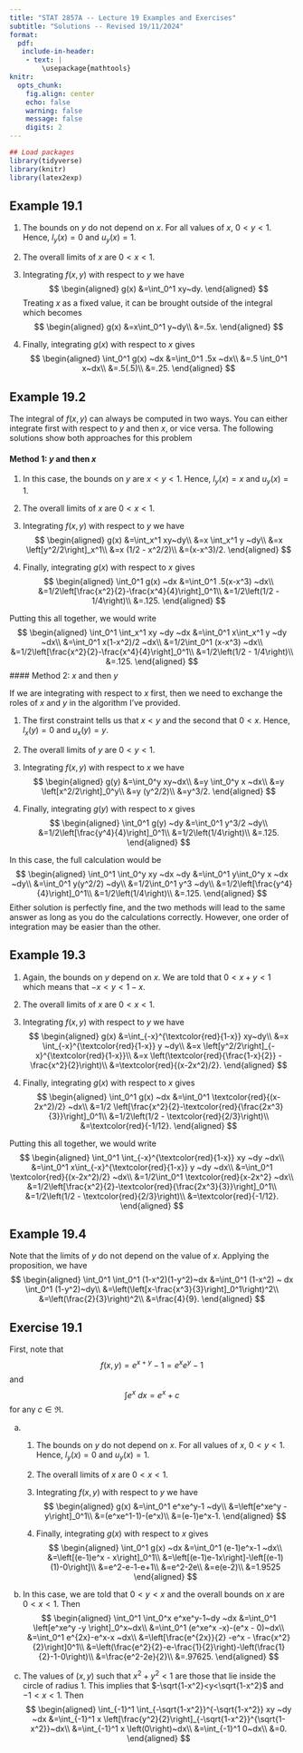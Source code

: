 ```yaml
---
title: "STAT 2857A -- Lecture 19 Examples and Exercises"
subtitle: "Solutions -- Revised 19/11/2024"
format: 
  pdf: 
   include-in-header: 
    - text: |
        \usepackage{mathtools}
knitr: 
  opts_chunk:
    fig.align: center
    echo: false
    warning: false
    message: false
    digits: 2
---
```


```r
## Load packages
library(tidyverse)
library(knitr)
library(latex2exp)
```

## Example 19.1

1) The bounds on $y$ do not depend on $x$. For all values of $x$, $0 < y < 1$. Hence, $l_y(x)=0$ and $u_y(x)=1$. 

2) The overall limits of $x$ are $0<x<1$.

3) Integrating $f(x,y)$ with respect to $y$ we have
$$
\begin{aligned}
g(x)
&=\int_0^1 xy~dy.
\end{aligned}
$$
Treating $x$ as a fixed value, it can be brought outside of the integral which becomes
$$
\begin{aligned}
g(x)
&=x\int_0^1 y~dy\\
&=.5x.
\end{aligned}
$$

4) Finally, integrating $g(x)$ with respect to $x$ gives
$$
\begin{aligned}
\int_0^1 g(x) ~dx
&=\int_0^1 .5x ~dx\\
&=.5 \int_0^1 x~dx\\
&=.5(.5)\\
&=.25.
\end{aligned}
$$

## Example 19.2

The integral of $f(x,y)$ can always be computed in two ways. You can either integrate first with respect to $y$ and then $x$, or vice versa. The following solutions show both approaches for this problem

#### Method 1: $y$ and then $x$

1) In this case, the bounds on $y$ are $x < y < 1$. Hence, $l_y(x)=x$ and $u_y(x)=1$. 

2) The overall limits of $x$ are $0<x<1$.

3) Integrating $f(x,y)$ with respect to $y$ we have
$$
\begin{aligned}
g(x)
&=\int_x^1 xy~dy\\
&=x \int_x^1 y ~dy\\
&=x \left[y^2/2\right]_x^1\\
&=x (1/2 - x^2/2)\\
&=(x-x^3)/2. 
\end{aligned}
$$

4) Finally, integrating $g(x)$ with respect to $x$ gives
$$
\begin{aligned}
\int_0^1 g(x) ~dx
&=\int_0^1 .5(x-x^3) ~dx\\
&=1/2\left[\frac{x^2}{2}-\frac{x^4}{4}\right]_0^1\\
&=1/2\left(1/2 - 1/4\right)\\
&=.125.
\end{aligned}
$$

Putting this all together, we would write
$$
\begin{aligned}
\int_0^1 \int_x^1 xy ~dy ~dx
&=\int_0^1 x\int_x^1 y ~dy ~dx\\
&=\int_0^1 x(1-x^2)/2 ~dx\\
&=1/2\int_0^1 (x-x^3) ~dx\\
&=1/2\left[\frac{x^2}{2}-\frac{x^4}{4}\right]_0^1\\
&=1/2\left(1/2 - 1/4\right)\\
&=.125.
\end{aligned}
$$
#### Method 2: $x$ and then $y$

If we are integrating with respect to $x$ first, then we need to exchange the roles of $x$ and $y$ in the algorithm I've provided. 

1) The first constraint tells us that $x < y$ and the second that $0<x$. Hence, $l_x(y)=0$ and $u_x(y)=y$. 

2) The overall limits of $y$ are $0<y<1$.

3) Integrating $f(x,y)$ with respect to $x$ we have
$$
\begin{aligned}
g(y)
&=\int_0^y xy~dx\\
&=y \int_0^y x ~dx\\
&=y \left[x^2/2\right]_0^y\\
&=y (y^2/2)\\
&=y^3/2. 
\end{aligned}
$$

4) Finally, integrating $g(y)$ with respect to $x$ gives
$$
\begin{aligned}
\int_0^1 g(y) ~dy
&=\int_0^1 y^3/2 ~dy\\
&=1/2\left[\frac{y^4}{4}\right]_0^1\\
&=1/2\left(1/4\right)\\
&=.125.
\end{aligned}
$$

In this case, the full calculation would be
$$
\begin{aligned}
\int_0^1 \int_0^y xy ~dx ~dy
&=\int_0^1 y\int_0^y x ~dx ~dy\\
&=\int_0^1 y(y^2/2) ~dy\\
&=1/2\int_0^1 y^3 ~dy\\
&=1/2\left[\frac{y^4}{4}\right]_0^1\\
&=1/2\left(1/4\right)\\
&=.125.
\end{aligned}
$$
Either solution is perfectly fine, and the two methods will lead to the same answer as long as you do the calculations correctly. However, one order of integration may be easier than the other.

## Example 19.3

1) Again, the bounds on $y$ depend on $x$. We are told that $0 < x +y <1$ which means that $-x < y < 1-x$. 

2) The overall limits of $x$ are $0<x<1$.

3) Integrating $f(x,y)$ with respect to $y$ we have
$$
\begin{aligned}
g(x)
&=\int_{-x}^{\textcolor{red}{1-x}} xy~dy\\
&=x \int_{-x}^{\textcolor{red}{1-x}} y ~dy\\
&=x \left[y^2/2\right]_{-x}^{\textcolor{red}{1-x}}\\
&=x \left(\textcolor{red}{\frac{1-x}{2}} - \frac{x^2}{2}\right)\\
&=\textcolor{red}{(x-2x^2)/2}. 
\end{aligned}
$$

4) Finally, integrating $g(x)$ with respect to $x$ gives
$$
\begin{aligned}
\int_0^1 g(x) ~dx
&=\int_0^1 \textcolor{red}{(x-2x^2)/2} ~dx\\
&=1/2 \left[\frac{x^2}{2}-\textcolor{red}{\frac{2x^3}{3}}\right]_0^1\\
&=1/2\left(1/2 - \textcolor{red}{2/3}\right)\\
&=\textcolor{red}{-1/12}.
\end{aligned}
$$

Putting this all together, we would write
$$
\begin{aligned}
\int_0^1 \int_{-x}^{\textcolor{red}{1-x}} xy ~dy ~dx\\
&=\int_0^1 x\int_{-x}^{\textcolor{red}{1-x}} y ~dy ~dx\\
&=\int_0^1 \textcolor{red}{(x-2x^2)/2} ~dx\\
&=1/2\int_0^1 \textcolor{red}{x-2x^2} ~dx\\
&=1/2\left[\frac{x^2}{2}-\textcolor{red}{\frac{2x^3}{3}}\right]_0^1\\
&=1/2\left(1/2 - \textcolor{red}{2/3}\right)\\
&=\textcolor{red}{-1/12}.
\end{aligned}
$$

## Example 19.4

Note that the limits of $y$ do not depend on the value of $x$. Applying the proposition, we have
$$
\begin{aligned}
\int_0^1 \int_0^1 (1-x^2)(1-y^2)~dx
&=\int_0^1 (1-x^2) ~ dx \int_0^1 (1-y^2)~dy\\
&=\left(\left[x-\frac{x^3}{3}\right]_0^1\right)^2\\
&=\left(\frac{2}{3}\right)^2\\
&=\frac{4}{9}.
\end{aligned}
$$

## Exercise 19.1

First, note that
$$
f(x,y)=e^{x+y}-1=e^xe^y-1
$$
and
$$
\int e^x ~dx = e^x +c
$$
for any $c \in \Re$. 

a) 

    1) The bounds on $y$ do not depend on $x$. For all values of $x$, $0 < y < 1$. Hence, $l_y(x)=0$ and $u_y(x)=1$. 

    2) The overall limits of $x$ are $0<x<1$.

    3) Integrating $f(x,y)$ with respect to $y$ we have
$$
\begin{aligned}
g(x)
&=\int_0^1 e^xe^y-1 ~dy\\
&=\left[e^xe^y - y\right]_0^1\\
&=(e^xe^1-1)-(e^x)\\
&=(e-1)e^x-1.
\end{aligned}
$$

    4) Finally, integrating $g(x)$ with respect to $x$ gives
$$
\begin{aligned}
\int_0^1 g(x) ~dx
&=\int_0^1 (e-1)e^x-1 ~dx\\
&=\left[(e-1)e^x - x\right]_0^1\\
&=\left[(e-1)e-1x\right]-\left[(e-1)(1)-0\right]\\
&=e^2-e-1-e+1\\
&=e^2-2e\\
&=e(e-2)\\
&=1.9525
\end{aligned}
$$
b) In this case, we are told that $0<y<x$ and the overall bounds on $x$ are $0<x<1$. Then
$$
\begin{aligned}
\int_0^1 \int_0^x e^xe^y-1~dy ~dx
&=\int_0^1 \left[e^xe^y -y \right]_0^x~dx\\
&=\int_0^1 (e^xe^x -x)-(e^x - 0)~dx\\
&=\int_0^1 e^{2x}-e^x-x ~dx\\
&=\left[\frac{e^{2x}}{2} -e^x - \frac{x^2}{2}\right]0^1\\
&=\left(\frac{e^2}{2}-e-\frac{1}{2}\right)-\left(\frac{1}{2}-1-0\right)\\
&=\frac{e^2-2e}{2}\\
&=.97625.
\end{aligned}
$$

c) The values of $(x,y)$ such that $x^2 + y^2 < 1$ are those that lie inside the circle of radius 1. This implies that $-\sqrt{1-x^2}<y<\sqrt{1-x^2}$ and $-1<x<1$. Then
$$
\begin{aligned}
\int_{-1}^1 \int_{-\sqrt{1-x^2}}^{-\sqrt{1-x^2}} xy ~dy ~dx
&=\int_{-1}^1 x \left[\frac{y^2}{2}\right]_{-\sqrt{1-x^2}}^{\sqrt{1-x^2}}~dx\\
&=\int_{-1}^1 x \left(0\right)~dx\\
&=\int_{-1}^1 0~dx\\
&=0.
\end{aligned}
$$